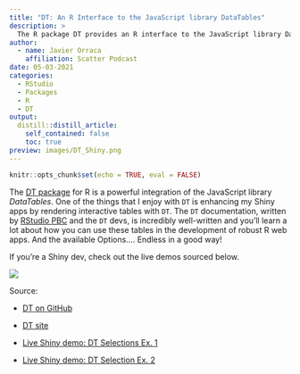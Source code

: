 ```yaml
---
title: "DT: An R Interface to the JavaScript library DataTables"
description: > 
  The R package DT provides an R interface to the JavaScript library DataTables. R data objects (matrices or data frames) can be displayed as tables on HTML pages, and DataTables provides filtering, pagination, sorting, interactivity with Shiny, and many other features.
author:
  - name: Javier Orraca
    affiliation: Scatter Podcast
date: 05-03-2021
categories:
  - RStudio
  - Packages
  - R
  - DT
output:
  distill::distill_article:
    self_contained: false
    toc: true
preview: images/DT_Shiny.png
---
```


```r
knitr::opts_chunk$set(echo = TRUE, eval = FALSE)
```

The [DT package](https://rstudio.github.io/DT/) for R is a powerful integration of the JavaScript library _DataTables_. One of the things that I enjoy with `DT` is enhancing my Shiny apps by rendering interactive tables with `DT`. The `DT` documentation, written by [RStudio PBC](https://www.rstudio.com/) and the `DT` devs, is incredibly well-written and you'll learn a lot about how you can use these tables in the development of robust R web apps. And the available Options.... Endless in a good way!

If you're a Shiny dev, check out the live demos sourced below.

![](images/DT_Shiny.png)

Source:

* [DT on GitHub](https://github.com/rstudio/DT)

* [DT site](https://rstudio.github.io/DT/)

* [Live Shiny demo: DT Selections Ex. 1](https://yihui.shinyapps.io/DT-selection/)

* [Live Shiny demo: DT Selection Ex. 2](https://yihui.shinyapps.io/DT-rows/)